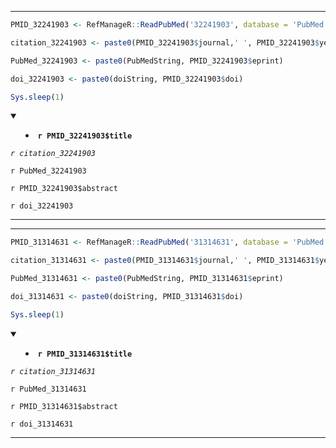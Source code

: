 

---

```r

PMID_32241903 <- RefManageR::ReadPubMed('32241903', database = 'PubMed')

citation_32241903 <- paste0(PMID_32241903$journal,' ', PMID_32241903$year, ' ', PMID_32241903$month,';', PMID_32241903$volume,'(', PMID_32241903$number,'):', PMID_32241903$pages)

PubMed_32241903 <- paste0(PubMedString, PMID_32241903$eprint)

doi_32241903 <- paste0(doiString, PMID_32241903$doi)

Sys.sleep(1)

```

<details open> <summary>
- **`r PMID_32241903$title`**
</summary> 

*`r citation_32241903`*

`r PubMed_32241903`

`r PMID_32241903$abstract`

`r doi_32241903`

</details>

---




---

```r

PMID_31314631 <- RefManageR::ReadPubMed('31314631', database = 'PubMed')

citation_31314631 <- paste0(PMID_31314631$journal,' ', PMID_31314631$year, ' ', PMID_31314631$month,';', PMID_31314631$volume,'(', PMID_31314631$number,'):', PMID_31314631$pages)

PubMed_31314631 <- paste0(PubMedString, PMID_31314631$eprint)

doi_31314631 <- paste0(doiString, PMID_31314631$doi)

Sys.sleep(1)

```

<details open> <summary>
- **`r PMID_31314631$title`**
</summary> 

*`r citation_31314631`*

`r PubMed_31314631`

`r PMID_31314631$abstract`

`r doi_31314631`

</details>

---


